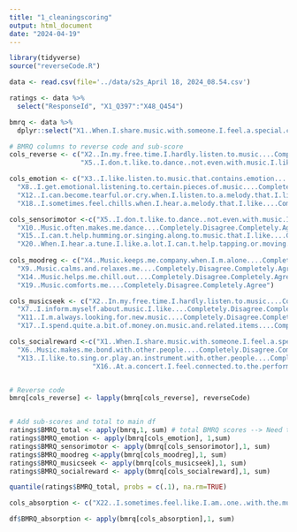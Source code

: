 ```yaml
---
title: "1_cleaningscoring"
output: html_document
date: "2024-04-19"
---
```


```r
library(tidyverse)
source("reverseCode.R")
```

```r
data <- read.csv(file='../data/s2s_April 18, 2024_08.54.csv')
```

```r
ratings <- data %>%
  select("ResponseId", "X1_Q397":"X48_Q454")
```

```r
bmrq <- data %>%
  dplyr::select("X1..When.I.share.music.with.someone.I.feel.a.special.connection.with.that.person....Completely.Disagree.Completely.Agree":"X20..When.I.hear.a.tune.I.like.a.lot.I.can.t.help.tapping.or.moving.to.its.beat....Completely.Disagree.Completely.Agree")

# BMRQ columns to reverse code and sub-score
cols_reverse <- c("X2..In.my.free.time.I.hardly.listen.to.music....Completely.Disagree.Completely.Agree",
                  "X5..I.don.t.like.to.dance..not.even.with.music.I.like....Completely.Disagree.Completely.Agree")

cols_emotion <- c("X3..I.like.listen.to.music.that.contains.emotion....Completely.Disagree.Completely.Agree",
  "X8..I.get.emotional.listening.to.certain.pieces.of.music....Completely.Disagree.Completely.Agree",
  "X12..I.can.become.tearful.or.cry.when.I.listen.to.a.melody.that.I.like.very.much....Completely.Disagree.Completely.Agree",
  "X18..I.sometimes.feel.chills.when.I.hear.a.melody.that.I.like....Completely.Disagree.Completely.Agree")

cols_sensorimotor <-c("X5..I.don.t.like.to.dance..not.even.with.music.I.like....Completely.Disagree.Completely.Agree",
  "X10..Music.often.makes.me.dance....Completely.Disagree.Completely.Agree",
  "X15..I.can.t.help.humming.or.singing.along.to.music.that.I.like....Completely.Disagree.Completely.Agree",
  "X20..When.I.hear.a.tune.I.like.a.lot.I.can.t.help.tapping.or.moving.to.its.beat....Completely.Disagree.Completely.Agree")
                      
cols_moodreg <- c("X4..Music.keeps.me.company.when.I.m.alone....Completely.Disagree.Completely.Agree",
  "X9..Music.calms.and.relaxes.me....Completely.Disagree.Completely.Agree",
  "X14..Music.helps.me.chill.out....Completely.Disagree.Completely.Agree",
  "X19..Music.comforts.me....Completely.Disagree.Completely.Agree")

cols_musicseek <- c("X2..In.my.free.time.I.hardly.listen.to.music....Completely.Disagree.Completely.Agree",
  "X7..I.inform.myself.about.music.I.like....Completely.Disagree.Completely.Agree",
  "X11..I.m.always.looking.for.new.music....Completely.Disagree.Completely.Agree",
  "X17..I.spend.quite.a.bit.of.money.on.music.and.related.items....Completely.Disagree.Completely.Agree")

cols_socialreward <-c("X1..When.I.share.music.with.someone.I.feel.a.special.connection.with.that.person....Completely.Disagree.Completely.Agree",
  "X6..Music.makes.me.bond.with.other.people....Completely.Disagree.Completely.Agree",
  "X13..I.like.to.sing.or.play.an.instrument.with.other.people....Completely.Disagree.Completely.Agree",
                     "X16..At.a.concert.I.feel.connected.to.the.performers.and.the.audience....Completely.Disagree.Completely.Agree")


# Reverse code
bmrq[cols_reverse] <- lapply(bmrq[cols_reverse], reverseCode)


# Add sub-scores and total to main df
ratings$BMRQ_total <- apply(bmrq,1, sum) # total BMRQ scores --> Need to add absorption scores
ratings$BMRQ_emotion <- apply(bmrq[cols_emotion], 1,sum)
ratings$BMRQ_sensorimotor <- apply(bmrq[cols_sensorimotor],1, sum)
ratings$BMRQ_moodreg <-apply(bmrq[cols_moodreg],1, sum)
ratings$BMRQ_musicseek <- apply(bmrq[cols_musicseek],1, sum)
ratings$BMRQ_socialreward <- apply(bmrq[cols_socialreward],1, sum)

quantile(ratings$BMRQ_total, probs = c(.1), na.rm=TRUE)
```

```r
cols_absorption <- c("X22..I.sometimes.feel.like.I.am..one..with.the.music....Completely.Disagree.Completely.Agree", "X23..While.listening.to.music..I.may.become.so.involved.that.I.may.forget.about.myself.and.my.surroundings....Completely.Disagree.Completely.Agree", "X24..It.is.sometimes.possible.for.me.to.be.completely.immersed.in.music.and.to.feel.as.if.my.whole.state.of.consciousness.has.been.temporarily.altered....Completely.Disagree.Completely.Agree", "X25..When.listening.to.great.music.I.sometimes.feel.as.if.I.am.being.lifted.into.the.air....Completely.Disagree.Completely.Agree")

df$BMRQ_absorption <- apply(bmrq[cols_absorption],1, sum)

```